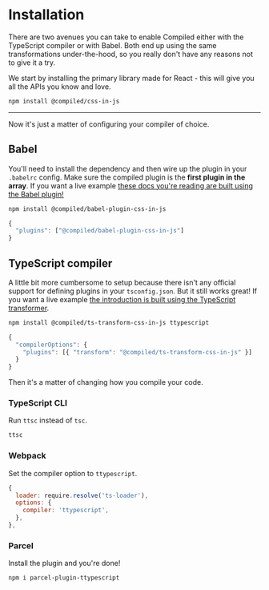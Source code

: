 # Installation

There are two avenues you can take to enable Compiled either with the TypeScript compiler or with Babel.
Both end up using the same transformations under-the-hood,
so you really don't have any reasons not to give it a try.

We start by installing the primary library made for React -
this will give you all the APIs you know and love.

```bash
npm install @compiled/css-in-js
```

---

Now it's just a matter of configuring your compiler of choice.

## Babel

You'll need to install the dependency and then wire up the plugin in your `.babelrc` config.
Make sure the compiled plugin is the **first plugin in the array**.
If you want a live example [these docs you're reading are built using
the Babel plugin!](https://github.com/compiled/website/tree/master/packages/docs)

```bash
npm install @compiled/babel-plugin-css-in-js
```

```jsx
{
  "plugins": ["@compiled/babel-plugin-css-in-js"]
}
```

## TypeScript compiler

A little bit more cumbersome to setup because there isn't any official support for defining plugins in your `tsconfig.json`.
But it still works great!
If you want a live example [the introduction is built using
the TypeScript transformer](https://github.com/compiled/website/tree/master/packages/introduction).

```bash
npm install @compiled/ts-transform-css-in-js ttypescript
```

```jsx
{
  "compilerOptions": {
    "plugins": [{ "transform": "@compiled/ts-transform-css-in-js" }]
  }
}
```

Then it's a matter of changing how you compile your code.

### TypeScript CLI

Run `ttsc` instead of `tsc`.

```diff
ttsc
```

### Webpack

Set the compiler option to `ttypescript`.

```jsx
{
  loader: require.resolve('ts-loader'),
  options: {
    compiler: 'ttypescript',
  },
},
```

### Parcel

Install the plugin and you're done!

```bash
npm i parcel-plugin-ttypescript
```
